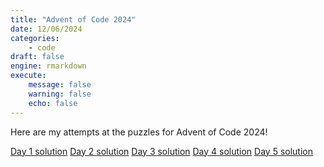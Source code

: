 ```yaml
---
title: "Advent of Code 2024"
date: 12/06/2024
categories:
    - code
draft: false
engine: rmarkdown
execute:
    message: false
    warning: false
    echo: false
---
```


Here are my attempts at the puzzles for Advent of Code 2024!

[Day 1 solution](https://github.com/DamonCharlesRoberts/advent_2024/blob/main/src/day_1.py)
[Day 2 solution](https://github.com/DamonCharlesRoberts/advent_2024/blob/main/src/day_2.py)
[Day 3 solution](https://github.com/DamonCharlesRoberts/advent_2024/blob/main/src/day_3.py)
[Day 4 solution](https://github.com/DamonCharlesRoberts/advent_2024/blob/main/src/day_4.py)
[Day 5 solution](https://github.com/DamonCharlesRoberts/advent_2024/blob/main/src/day_5.py)

